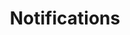 ---
title: Notifications
description: Alert configuration is akin to the notifications we receive on our mobile phones, serving as a pre-emptive signal for IT administrators to address critical issues proactively before they disrupt end-user devices.
icon : "life-ring" 
---